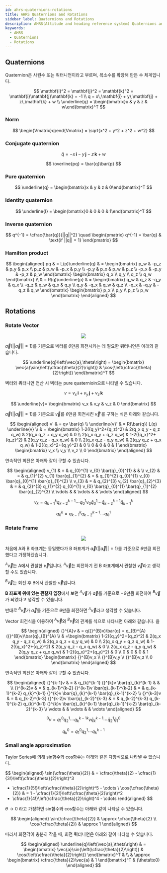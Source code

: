 ```yaml
---
id: ahrs-quaternions-rotations
title: AHRS Quaternions and Rotations
sidebar_label: Quaternions and Rotations
description: AHRS(Attitude and heading reference system) Quaternions and Rotations
keywords:
  - AHRS
  - Quaternions
  - Rotations
---
```



## Quaternions

Quaternion은 사원수 또는 쿼터니언이라고 부르며, 복소수를 확장해 만든 수 체계입니다.

$$
\mathbf{i}^2 = \mathbf{j}^2 = \mathbf{k}^2 = \mathbf{i}\mathbf{j}\mathbf{k} = -1
\\
q = x\,\mathbf{i} + y\,\mathbf{j} + z\,\mathbf{k} + w
\\
\underline{q} = \begin{bmatrix}x & y & z & w\end{bmatrix}^T
$$

### Norm

$$
\begin{Vmatrix}q\end{Vmatrix} = \sqrt{x^2 + y^2 + z^2 + w^2}
$$

### Conjugate quaternion

$$
\bar{q} = -x\,\mathbf{i} - y\,\mathbf{j} - z\,\mathbf{k} + w
$$

$$
\overline{pq} = \bar{q}\bar{p}
$$

### Pure quaternion

$$
\underline{q} = \begin{bmatrix}x & y & z & 0\end{bmatrix}^T
$$

### Identity quaternion

$$
\underline{I} = \begin{bmatrix}0 & 0 & 0 & 1\end{bmatrix}^T
$$

### Inverse quaternion

$$
q^{-1} = \cfrac{\bar{q}}{||q||^2} \quad
  \begin{pmatrix}
  q^{-1} = \bar{q} & \text{if ||q|| = 1}
  \end{pmatrix}
$$

### Hamilton product

$$
\begin{aligned}
pq & = L(p)\underline{q} & =
  \begin{bmatrix}
  p_w  & -p_z &  p_y & p_x \\
  p_z  &  p_w & -p_x & p_y \\
  -p_y &  p_x &  p_w & p_z \\
  -p_x & -p_y & -p_z & p_w
  \end{bmatrix}
  \begin{bmatrix}
  q_x \\ q_y \\ q_z \\ q_w
  \end{bmatrix}
\\
& = R(q)\underline{p} & =
  \begin{bmatrix}
  q_w &  q_z & -q_y & q_x \\
  -q_z &  q_w &  q_x & q_y \\
  q_y & -q_x &  q_w & q_z \\
  -q_x & -q_y & -q_z & q_w
  \end{bmatrix}
  \begin{bmatrix}
  p_x \\ p_y \\ p_z \\ p_w
  \end{bmatrix}
\end{aligned}
$$

## Rotations

### Rotate Vector

<center>
	<img src={useBaseUrl('img/etc/project/ahrs/ahrs-quaternions-rotate-vector.png')} />
</center>

$\vec{a}\left(||\vec{a}|| = 1\right)$를 기준으로 벡터를 $\theta$만큼 회전시키는 데 필요한 쿼터니언은 아래와 같습니다.

$$
\underline{q}\left(\vec{a},\theta\right) =
  \begin{bmatrix}
  \vec{a}\sin{\left(\cfrac{\theta}{2}\right)} & \cos{\left(\cfrac{\theta}{2}\right)}
  \end{bmatrix}^T
$$

벡터와 쿼터니언 연산 시 벡터는 pure quaternioin으로 나타낼 수 있습니다.

$$
v = v_x\,\mathbf{i} + v_y\,\mathbf{j} +v_z\,\mathbf{k}
$$

$$
\underline{v}= \begin{bmatrix} v_x & v_y & v_z & 0 \end{bmatrix}
$$

$\vec{a}\left(||\vec{a}|| = 1\right)$를 기준으로 $\vec{v}$를 $\theta$만큼 회전시킨 $\vec{v}'$를 구하는 식은 아래와 같습니다.

$$
\begin{aligned}
v' & = qv \bar{q}
\\
\underline{v}' & = R(\bar{q}) L(q) \underline{v}
\\
& =
  \begin{bmatrix}
  1-2({q_y}^2+{q_z}^2)  &  2(q_x q_y - q_z q_w)  &  2(q_x q_z + q_y q_w)  &  0  \\
  2(q_x q_y + q_z q_w)  &  1-2({q_x}^2+{q_z}^2)  &  2(q_y q_z - q_x q_w)  &  0  \\
  2(q_x q_z - q_y q_w)  &  2(q_y q_z + q_x q_w)  &  1-2({q_x}^2+{q_y}^2)  &  0  \\
  0  &  0  &  0  &  1
  \end{bmatrix}
  \begin{bmatrix}
  v_x \\ v_y \\ v_z \\ 0
  \end{bmatrix}
\end{aligned}
$$

연속적인 회전은 아래와 같이 구할 수 있습니다.

$$
\begin{aligned}
v_{1} & = & q_{0}^{1} v_{0} \bar{q}_{0}^{1} & &
\\
v_{2} & = & q_{1}^{2} v_{1} \bar{q}_{1}^{2} & = &
  q_{1}^{2} q_{0}^{1} v_{0} \bar{q}_{0}^{1} \bar{q}_{1}^{2}
\\
v_{3} & = & q_{2}^{3} v_{2} \bar{q}_{2}^{3} & = &
  q_{2}^{3} q_{1}^{2} q_{0}^{1} v_{0} \bar{q}_{0}^{1} \bar{q}_{1}^{2} \bar{q}_{2}^{3}
\\
\vdots & & \vdots & & \vdots
\end{aligned}
$$

$$
v_{k} = q_{k-1}^{k} q_{k-2}^{k-1} \cdots
  q_{0}^{1} v_{0} \bar{q}_{0}^{1} \cdots
  \bar{q}_{k-2}^{k-1} \bar{q}_{k-1}^{k}
$$

$$
q_{0}^{k} = q_{k-1}^{k} q_{k-2}^{k-1} \cdots q_{0}^{1}
$$

### Rotate Frame

<center>
	<img src={useBaseUrl('img/etc/project/ahrs/ahrs-quaternions-rotate-frame.png')} />
</center>

처음에 A와 B 좌표계는 동일했다가 B 좌표계가 $\vec{a}\left(||\vec{a}|| = 1\right)$를 기준으로 $\theta$만큼 회전했다고 가정하겠습니다.

${}^{A}\vec{v}$는 A에서 관찰한 $\vec{v}$입니다. ${}^{A}\vec{v}$는 회전하기 전 B 좌표계에서 관찰한 $\vec{v}$라고 생각할 수도 있습니다.

${}^{B}\vec{v}$는 회전 후 B에서 관찰한 $\vec{v}$입니다.

**B 좌표계 위에 있는 관찰자 입장**에서 보면 ${}^{A}\vec{v}$가 $\vec{a}$를 기준으로 $-\theta$만큼 회전하여 ${}^{B}\vec{v}$가 되었다고 생각할 수 있습니다.

반대로 ${}^{B}\vec{v}$가 $\vec{a}$를 기준으로 $\theta$만큼 회전하면 ${}^{A}\vec{v}$라고 생각할 수 있습니다.

Vector 회전식을 이용하여 ${}^{A}\vec{v}$와 ${}^{B}\vec{v}$의 관계를 식으로 나타내면 아래와 같습니다.
을

$$
\begin{aligned}
{}^{A}v & = q({}^{B}v)\bar{q} = q_{B}^{A}({}^{B}v)\bar{q}_{B}^{A}
\\
& =\begin{bmatrix}
  1-2({q_y}^2+{q_z}^2)  &  2(q_x q_y - q_z q_w)  &  2(q_x q_z + q_y q_w)  &  0  \\
  2(q_x q_y + q_z q_w)  &  1-2({q_x}^2+{q_z}^2)  &  2(q_y q_z - q_x q_w)  &  0  \\
  2(q_x q_z - q_y q_w)  &  2(q_y q_z + q_x q_w)  &  1-2({q_x}^2+{q_y}^2)  &  0  \\
  0  &  0  &  0  &  1
  \end{bmatrix}
  \begin{bmatrix}
  {}^{B}v_x \\ {}^{B}v_y \\ {}^{B}v_z \\ 0
  \end{bmatrix}
\end{aligned}
$$

연속적인 회전은 아래와 같이 구할 수 있습니다.

$$
\begin{aligned}
{}^{k-1}v & = & q_{k}^{k-1} {}^{k}v \bar{q}_{k}^{k-1} & &
\\
{}^{k-2}v & = & q_{k-1}^{k-2} {}^{k-1}v \bar{q}_{k-1}^{k-2} & = &
  q_{k-1}^{k-2} q_{k}^{k-1} {}^{k}v \bar{q}_{k}^{k-1} \bar{q}_{k-1}^{k-2}
\\
{}^{k-3}v & = & q_{k-2}^{k-3} {}^{k-2}v \bar{q}_{k-2}^{k-3} & = &
  q_{k-2}^{k-3} q_{k-1}^{k-2} q_{k}^{k-1} {}^{k}v \bar{q}_{k}^{k-1} \bar{q}_{k-1}^{k-2} \bar{q}_{k-2}^{k-3}
\\
\vdots & & \vdots & & \vdots
\end{aligned}
$$

$$
{}^{0}v = q_{1}^{0} q_{2}^{1} \cdots
  q_{k}^{k-1} {}^{k}v \bar{q}_{k}^{k-1} \cdots
  \bar{q}_{2}^{1} \bar{q}_{1}^{0}
$$

$$
q_{k}^{0} = q_{1}^{0} q_{2}^{1} \cdots q_{k}^{k-1}
$$

### Small angle approximation

Taylor Series에 의해 sin함수와 cos함수는 아래와 같은 다항식으로 나타낼 수 있습니다.

$$
\begin{aligned}
\sin{\cfrac{\theta}{2}} & = \cfrac{\theta}{2} - \cfrac{1}{3!}\left(\cfrac{\theta}{2}\right)^3
  + \cfrac{1}{5!}\left(\cfrac{\theta}{2}\right)^5 - \cdots
\\
\cos{\cfrac{\theta}{2}} & = 1 - \cfrac{1}{2!}\left(\cfrac{\theta}{2}\right)^2
  + \cfrac{1}{4!}\left(\cfrac{\theta}{2}\right)^4 - \cdots
\end{aligned}
$$

$\theta\to0$ 라고 가정하면 sin함수와 cos함수는 아래와 같이 나타낼 수 있습니다.

$$
\begin{aligned}
\sin{\cfrac{\theta}{2}} & \approx \cfrac{\theta}{2}
\\
\cos{\cfrac{\theta}{2}} & \approx 1
\end{aligned}
$$

따라서 회전각이 충분히 작을 때, 회전 쿼터니언은 아래와 같이 나타낼 수 있습니다.

$$
\begin{aligned}
\underline{q}\left(\vec{a},\theta\right) & =
  \begin{bmatrix}
  \vec{a}\sin{\left(\cfrac{\theta}{2}\right)} & \cos{\left(\cfrac{\theta}{2}\right)}
  \end{bmatrix}^T &
\\
 & \approx
  \begin{bmatrix}
  \cfrac{\theta}{2}\vec{a} & 1
  \end{bmatrix}^T & (\theta\to0)
\end{aligned}
$$
